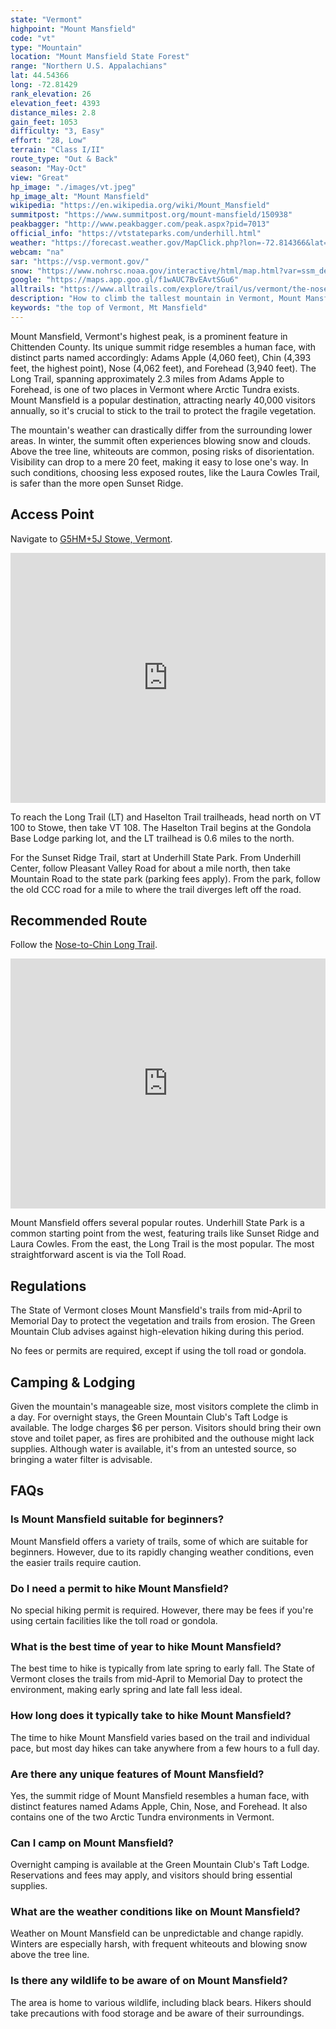 ```yaml
---
state: "Vermont"
highpoint: "Mount Mansfield"
code: "vt"
type: "Mountain"
location: "Mount Mansfield State Forest"
range: "Northern U.S. Appalachians"
lat: 44.54366
long: -72.81429
rank_elevation: 26
elevation_feet: 4393
distance_miles: 2.8
gain_feet: 1053
difficulty: "3, Easy"
effort: "28, Low"
terrain: "Class I/II"
route_type: "Out & Back"
season: "May-Oct"
view: "Great"
hp_image: "./images/vt.jpeg"
hp_image_alt: "Mount Mansfield"
wikipedia: "https://en.wikipedia.org/wiki/Mount_Mansfield"
summitpost: "https://www.summitpost.org/mount-mansfield/150938"
peakbagger: "http://www.peakbagger.com/peak.aspx?pid=7013"
official_info: "https://vtstateparks.com/underhill.html"
weather: "https://forecast.weather.gov/MapClick.php?lon=-72.814366&lat=44.543822"
webcam: "na"
sar: "https://vsp.vermont.gov/"
snow: "https://www.nohrsc.noaa.gov/interactive/html/map.html?var=ssm_depth&min_x=-72.8856406159813&min_y=44.4438232421875&max_x=-72.743097787339&max_y=44.6438232421875&bgvar=dem&shdvar=shading&title=0&width=800&height=450&font=0&lbl=m&palette=0&h_o=0&metric=0&lp=0&no_header=0&snap=1&o7=1&o9=1&o11=1&o13=1"
google: "https://maps.app.goo.gl/f1wAUC7BvEAvtSGu6"
alltrails: "https://www.alltrails.com/explore/trail/us/vermont/the-nose-to-the-chin-via-long-trail"
description: "How to climb the tallest mountain in Vermont, Mount Mansfield."
keywords: "the top of Vermont, Mt Mansfield"
---
```


Mount Mansfield, Vermont's highest peak, is a prominent feature in Chittenden County. Its unique summit ridge resembles a human face, with distinct parts named accordingly: Adams Apple (4,060 feet), Chin (4,393 feet, the highest point), Nose (4,062 feet), and Forehead (3,940 feet). The Long Trail, spanning approximately 2.3 miles from Adams Apple to Forehead, is one of two places in Vermont where Arctic Tundra exists. Mount Mansfield is a popular destination, attracting nearly 40,000 visitors annually, so it's crucial to stick to the trail to protect the fragile vegetation.

The mountain's weather can drastically differ from the surrounding lower areas. In winter, the summit often experiences blowing snow and clouds. Above the tree line, whiteouts are common, posing risks of disorientation. Visibility can drop to a mere 20 feet, making it easy to lose one's way. In such conditions, choosing less exposed routes, like the Laura Cowles Trail, is safer than the more open Sunset Ridge.

## Access Point
Navigate to <a target="_blank" href="https://maps.app.goo.gl/f1wAUC7BvEAvtSGu6">G5HM+5J Stowe, Vermont</a>.

<iframe src="https://www.google.com/maps/embed?pb=!1m18!1m12!1m3!1d1422.1897570859699!2d-72.81669541469125!3d44.52786130270692!2m3!1f0!2f0!3f0!3m2!1i1024!2i768!4f13.1!3m3!1m2!1s0x4cb58df98a4aadcf%3A0xe1dd9922af230e75!2sMt%20Mansfield%20Peak%20Visitor%20Center!5e0!3m2!1sen!2sus!4v1706243402958!5m2!1sen!2sus" width="100%" height="400" style="border:0;" allowfullscreen="" loading="lazy" referrerpolicy="no-referrer-when-downgrade"></iframe>

To reach the Long Trail (LT) and Haselton Trail trailheads, head north on VT 100 to Stowe, then take VT 108. The Haselton Trail begins at the Gondola Base Lodge parking lot, and the LT trailhead is 0.6 miles to the north.

For the Sunset Ridge Trail, start at Underhill State Park. From Underhill Center, follow Pleasant Valley Road for about a mile north, then take Mountain Road to the state park (parking fees apply). From the park, follow the old CCC road for a mile to where the trail diverges left off the road.

## Recommended Route
Follow the <a target="_blank" href="https://www.alltrails.com/explore/trail/us/vermont/the-nose-to-the-chin-via-long-trail">Nose-to-Chin Long Trail</a>.

<iframe class="alltrails" src="https://www.alltrails.com/widget/trail/us/vermont/the-nose-to-the-chin-via-long-trail?scrollZoom=false&elevationDiagram=false&u=i&sh=cmpl5n" width="100%" height="400" frameborder="0" scrolling="no" marginheight="0" marginwidth="0" title="AllTrails: Trail Guides and Maps for Hiking, Camping, and Running"></iframe>

Mount Mansfield offers several popular routes. Underhill State Park is a common starting point from the west, featuring trails like Sunset Ridge and Laura Cowles. From the east, the Long Trail is the most popular. The most straightforward ascent is via the Toll Road.

## Regulations
The State of Vermont closes Mount Mansfield's trails from mid-April to Memorial Day to protect the vegetation and trails from erosion. The Green Mountain Club advises against high-elevation hiking during this period.

No fees or permits are required, except if using the toll road or gondola.

## Camping & Lodging
Given the mountain's manageable size, most visitors complete the climb in a day. For overnight stays, the Green Mountain Club's Taft Lodge is available. The lodge charges $6 per person. Visitors should bring their own stove and toilet paper, as fires are prohibited and the outhouse might lack supplies. Although water is available, it's from an untested source, so bringing a water filter is advisable.

## FAQs

### Is Mount Mansfield suitable for beginners?
Mount Mansfield offers a variety of trails, some of which are suitable for beginners. However, due to its rapidly changing weather conditions, even the easier trails require caution.

### Do I need a permit to hike Mount Mansfield?
No special hiking permit is required. However, there may be fees if you're using certain facilities like the toll road or gondola.

### What is the best time of year to hike Mount Mansfield?
The best time to hike is typically from late spring to early fall. The State of Vermont closes the trails from mid-April to Memorial Day to protect the environment, making early spring and late fall less ideal.

### How long does it typically take to hike Mount Mansfield?
The time to hike Mount Mansfield varies based on the trail and individual pace, but most day hikes can take anywhere from a few hours to a full day.

### Are there any unique features of Mount Mansfield?
Yes, the summit ridge of Mount Mansfield resembles a human face, with distinct features named Adams Apple, Chin, Nose, and Forehead. It also contains one of the two Arctic Tundra environments in Vermont.

### Can I camp on Mount Mansfield?
Overnight camping is available at the Green Mountain Club's Taft Lodge. Reservations and fees may apply, and visitors should bring essential supplies.

### What are the weather conditions like on Mount Mansfield?
Weather on Mount Mansfield can be unpredictable and change rapidly. Winters are especially harsh, with frequent whiteouts and blowing snow above the tree line.

### Is there any wildlife to be aware of on Mount Mansfield?
The area is home to various wildlife, including black bears. Hikers should take precautions with food storage and be aware of their surroundings.


